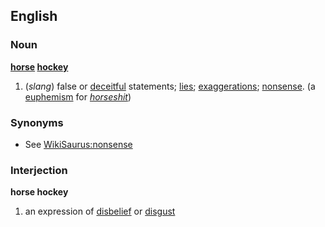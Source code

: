 ==English==
===Noun===
'''[[horse]] [[hockey]]'''
#(''slang'') false or [[deceitful]] statements; [[lie]]s; [[exaggeration]]s; [[nonsense]]. (a [[euphemism]] for ''[[horseshit]]'')

===Synonyms===
* See [[WikiSaurus:nonsense]]

===Interjection===
'''horse hockey'''
# an expression of [[disbelief]] or [[disgust]]